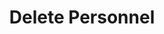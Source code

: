 ---
title: 'Delete Personnel'
openapi: 'GET /personnel/delete/{company_slug}/{personnel_id}/'
'og:sitename': 'Hierarch.io - Help Center'
'og:title': 'Delete Personnel | Hierarch.io Help Center'
'og:logo': '/logo/logo-text-dark.png'
'og:image': '/images/help-center-banner.png'
'twitter:title': 'Delete Personnel | Hierarch.io Help Center'
'twitter:image': '/images/help-center-banner.png'
---